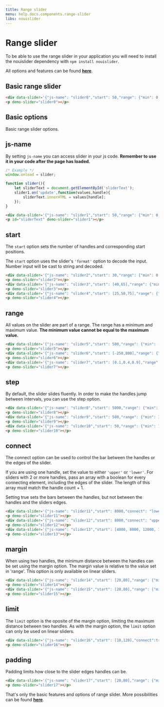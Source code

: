 ```yaml
---
title: Range slider
menu: help.docs.components.range-slider
libs: nouislider
---
```


# Range slider

To be able to use the range slider in your application you will need to install the nouislider dependency with `npm install nouislider`.

All options and features can be found [**here**](https://refreshless.com/nouislider/).


## Basic range slider

~~~html
<div data-slider='{"js-name": "slider0","start": 50,"range": {"min": 0,"max": 100}}'></div>
<p demo-slider="slider0"></p>
~~~


## Basic options

Basic range slider options.


## js-name

By setting `js-name` you can access slider in your js code. **Remember to use it in your code after the page has loaded.**
```js
/* Example */
window.onload = slider;

function slider(){
    let sliderText = document.getElementById('sliderText');
    slider1.on('update',function(values,handle){
        sliderText.innerHTML = values[handle];
    });
}
```

~~~html
<div data-slider='{"js-name": "slider1","start": 50,"range": {"min": 0,"max": 100}}'></div>
<p id="sliderText" demo-slider="slider1"></p>
~~~


## start

The `start` option sets the number of handles and corresponding start positions.

The `start` option uses the slider's `'format'` option to decode the input. Number input will be cast to string and decoded.

~~~html
<div data-slider='{"js-name": "slider2","start": 30,"range": {"min": 0,"max": 100}}'></div>
<p demo-slider="slider2"></p>
<div data-slider='{"js-name": "slider3","start": [40,65],"range": {"min": 0,"max": 100}}'></div>
<p demo-slider="slider3"></p>
<div data-slider='{"js-name": "slider4","start": [25,50,75],"range": {"min": 0,"max": 100}}'></div>
<p demo-slider="slider4"></p>
~~~


## range

All values on the slider are part of a range. The range has a minimum and maximum value. **The minimum value cannot be equal to the maximum value.**

~~~html
<div data-slider='{"js-name": "slider5","start": 500,"range": {"min": -2000,"max": 10000}}'></div>
<p demo-slider="slider5"></p>
<div data-slider='{"js-name": "slider6","start": [-250,800],"range": {"min": -500,"max": 1000}}'></div>
<p demo-slider="slider6"></p>
<div data-slider='{"js-name": "slider7","start": [0.1,0.4,0.9],"range": {"min": 0.1,"max": 1}}'></div>
<p demo-slider="slider7"></p>
~~~


## step

By default, the slider slides fluently. In order to make the handles jump between intervals, you can use the step option.

~~~html
<div data-slider='{"js-name": "slider8","start": 5000,"range": {"min": 1000,"max": 10000},"step": 1000}'></div>
<p demo-slider="slider8"></p>
<div data-slider='{"js-name": "slider9","start": 500,"range": {"min": 100,"max": 1000},"step": 125}'></div>
<p demo-slider="slider9"></p>
<div data-slider='{"js-name": "slider10","start": 50,"range": {"min": 10,"max": 100},"step": 5}'></div>
<p demo-slider="slider10"></p>
~~~


## connect

The connect option can be used to control the bar between the handles or the edges of the slider.

If you are using one handle, set the value to either `'upper'` or `'lower'`.
For sliders with 2 or more handles, pass an array with a boolean for every connecting element, including the edges of the slider. The length of this array must match the handle count + 1.

Setting true sets the bars between the handles, but not between the handles and the sliders edges.

~~~html
<div data-slider='{"js-name": "slider11","start": 8000,"connect": "lower","range": {"min": [2000],"max": [20000]}}'></div>
<p demo-slider="slider11"></p>
<div data-slider='{"js-name": "slider12","start": 8000,"connect": "upper","range": {"min": [2000],"max": [20000]}}'></div>
<p demo-slider="slider12"></p>
<div data-slider='{"js-name": "slider13","start": [4000, 8000, 12000, 16000],"connect": [false, true, true, false, true],"range": {"min": [2000],"max": [20000]}}'></div>
<p demo-slider="slider13"></p>
~~~


## margin

When using two handles, the minimum distance between the handles can be set using the margin option. The margin value is relative to the value set in 'range'. This option is only available on linear sliders.

~~~html
<div data-slider='{"js-name": "slider14","start": [20,80],"range": {"min": 0,"max": 100},"margin":30}'></div>
<p demo-slider="slider14"></p>
<div data-slider='{"js-name": "slider15","start": [20,80],"range": {"min": 0,"max": 100},"margin":50}'></div>
<p demo-slider="slider15"></p>
~~~


## limit

The `limit` option is the oposite of the margin option, limiting the maximum distance between two handles. As with the margin option, the `limit` option can only be used on linear sliders.

~~~html
<div data-slider='{"js-name": "slider16","start": [10,120],"connect":true,"range": {"min": 0,"max": 100},"limit":40,"behaviour":"drag"}'></div>
<p demo-slider="slider16"></p>
~~~


## padding

Padding limits how close to the slider edges handles can be.

~~~html
<div data-slider='{"js-name": "slider17","start": [20,80],"range": {"min": 0,"max": 100},"padding":[10,15]}'></div>
<p demo-slider="slider17"></p>
~~~

That's only the basic features and options of range slider. More possibilities can be found [**here**](https://refreshless.com/nouislider/).